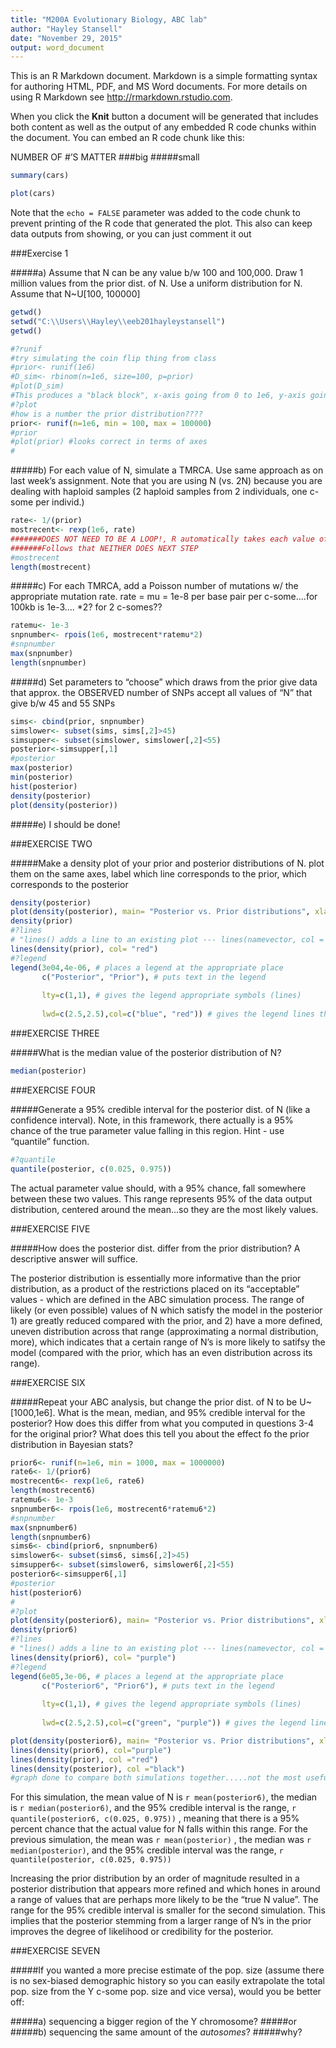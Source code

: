 ```yaml
---
title: "M200A Evolutionary Biology, ABC lab"
author: "Hayley Stansell"
date: "November 29, 2015"
output: word_document
---
```


This is an R Markdown document. Markdown is a simple formatting syntax for authoring HTML, PDF, and MS Word documents. For more details on using R Markdown see <http://rmarkdown.rstudio.com>.

When you click the **Knit** button a document will be generated that includes both content as well as the output of any embedded R code chunks within the document. You can embed an R code chunk like this:

NUMBER OF #'S MATTER
###big
#####small


```r
summary(cars)
```

```r
plot(cars)
```

Note that the `echo = FALSE` parameter was added to the code chunk to prevent printing of the R code that generated the plot.
This also can keep data outputs from showing, or you can just comment it out


###Exercise 1

#####a) Assume that N can be any value b/w 100 and 100,000. Draw 1 million values from the prior dist. of N. Use a uniform distribution for N. Assume that N~U[100, 100000]
```r
getwd()
setwd("C:\\Users\\Hayley\\eeb201hayleystansell")
getwd()

#?runif
#try simulating the coin flip thing from class
#prior<- runif(1e6)
#D_sim<- rbinom(n=1e6, size=100, p=prior)
#plot(D_sim)
#This produces a "black block", x-axis going from 0 to 1e6, y-axis going from 0 to 100....
#?plot
#how is a number the prior distribution???? 
prior<- runif(n=1e6, min = 100, max = 100000)
#prior
#plot(prior) #looks correct in terms of axes
#
```

#####b) For each value of N, simulate a TMRCA. Use same approach as on last week's assignment. Note that you are using N (vs. 2N) because you are dealing with haploid samples (2 haploid samples from 2 individuals, one c-some per individ.)

```r
rate<- 1/(prior)
mostrecent<- rexp(1e6, rate)
#######DOES NOT NEED TO BE A LOOP!, R automatically takes each value of "prior" and plugs it in in order to the "mostrecent" vector
#######Follows that NEITHER DOES NEXT STEP
#mostrecent
length(mostrecent)
```

#####c) For each TMRCA, add a Poisson number of mutations w/ the appropriate mutation rate. rate = mu = 1e-8 per base pair per c-some....for 100kb is 1e-3.... *2? for 2 c-somes??

```r
ratemu<- 1e-3
snpnumber<- rpois(1e6, mostrecent*ratemu*2)
#snpnumber
max(snpnumber)
length(snpnumber)
```

#####d) Set parameters to "choose" which draws from the prior give data that approx. the OBSERVED number of SNPs accept all values of "N" that give b/w 45 and 55 SNPs

```r
sims<- cbind(prior, snpnumber)
simslower<- subset(sims, sims[,2]>45)
simsupper<- subset(simslower, simslower[,2]<55)
posterior<-simsupper[,1]
#posterior
max(posterior)
min(posterior)
hist(posterior)
density(posterior)
plot(density(posterior))
```

#####e) I should be done!


###EXERCISE TWO

#####Make a density plot of your prior and posterior distributions of N. plot them on the same axes, label which line corresponds to the prior, which corresponds to the posterior

```r
density(posterior)
plot(density(posterior), main= "Posterior vs. Prior distributions", xlab= "Population size (value of N)", col= "blue")
density(prior)
#?lines
# "lines() adds a line to an existing plot --- lines(namevector, col = color)
lines(density(prior), col= "red")
#?legend
legend(3e04,4e-06, # places a legend at the appropriate place 
       c("Posterior", "Prior"), # puts text in the legend
       
       lty=c(1,1), # gives the legend appropriate symbols (lines)
       
       lwd=c(2.5,2.5),col=c("blue", "red")) # gives the legend lines the correct color and width
```

###EXERCISE THREE

#####What is the median value of the posterior distribution of N?

```r
median(posterior)
```

###EXERCISE FOUR

#####Generate a 95% credible interval for the posterior dist. of N (like a confidence interval). Note, in this framework, there actually is a 95% chance of the true parameter value falling in this region. Hint - use "quantile" function. 

```r
#?quantile
quantile(posterior, c(0.025, 0.975))

```

The actual parameter value should, with a 95% chance, fall somewhere between these two values. This range represents 95% of the data output distribution, centered around the mean...so they are the most likely values.  

###EXERCISE FIVE

#####How does the posterior dist. differ from the prior distribution? A descriptive answer will suffice. 

The posterior distribution is essentially more informative than the prior distribution, as a product of the restrictions placed on its "acceptable" values - which are defined in the ABC simulation process. The range of likely (or even possible) values of N which satisfy the model in the posterior 1) are greatly reduced compared with the prior, and 2) have a more defined, uneven distribution across that range (approximating a normal distribution, more), which indicates that a certain range of N's is more likely to satifsy the model (compared with the prior, which has an even distribution across its range). 

###EXERCISE SIX

#####Repeat your ABC analysis, but change the prior dist. of N to be U~[1000,1e6]. What is the mean, median, and 95% credible interval for the posterior? How does this differ from what you computed in questions 3-4 for the original prior? What does this tell you about the effect fo the prior distribution in Bayesian stats?

```r
prior6<- runif(n=1e6, min = 1000, max = 1000000)
rate6<- 1/(prior6)
mostrecent6<- rexp(1e6, rate6)
length(mostrecent6)
ratemu6<- 1e-3
snpnumber6<- rpois(1e6, mostrecent6*ratemu6*2)
#snpnumber
max(snpnumber6)
length(snpnumber6)
sims6<- cbind(prior6, snpnumber6)
simslower6<- subset(sims6, sims6[,2]>45)
simsupper6<- subset(simslower6, simslower6[,2]<55)
posterior6<-simsupper6[,1]
#posterior
hist(posterior6)
#
#?plot
plot(density(posterior6), main= "Posterior vs. Prior distributions", xlab= "Population size (value of N)", col= "green")
density(prior6)
#?lines
# "lines() adds a line to an existing plot --- lines(namevector, col = color)
lines(density(prior6), col= "purple")
#?legend
legend(6e05,3e-06, # places a legend at the appropriate place 
       c("Posterior6", "Prior6"), # puts text in the legend
       
       lty=c(1,1), # gives the legend appropriate symbols (lines)
       
       lwd=c(2.5,2.5),col=c("green", "purple")) # gives the legend lines the correct color and width

plot(density(posterior6), main= "Posterior vs. Prior distributions", xlab= "Population size (value of N)", col= "green")
lines(density(prior6), col="purple")
lines(density(prior), col ="red")
lines(density(posterior), col ="black")
#graph done to compare both simulations together.....not the most useful thing
```

For this simulation, the mean value of N is `r mean(posterior6)`, the median is `r median(posterior6)`, 
and the 95% credible interval is the range, 
`r quantile(posterior6, c(0.025, 0.975))` , meaning that there is a 95% percent chance that the actual value for N falls within this range. 
For the previous simulation, the mean was `r mean(posterior)` , the median was `r median(posterior)`, 
and the 95% credible interval was the range, 
`r quantile(posterior, c(0.025, 0.975))`

Increasing the prior distribution by an order of magnitude resulted in a posterior distribution that appears more refined and which hones in around a range of values that are perhaps more likely to be the "true N value". The range for the 95% credible interval is smaller for the second simulation. This implies that the posterior stemming from a larger range of N's in the prior improves the degree of likelihood or credibility for the posterior. 


###EXERCISE SEVEN

#####If you wanted a more precise estimate of the pop. size (assume there is no sex-biased demographic history so you can easily extrapolate the total pop. size from the Y c-some pop. size and vice versa), would you be better off:

#####a) sequencing a bigger region of the Y chromosome?
#####or
#####b) sequencing the same amount of the *autosomes*? 
#####why?
